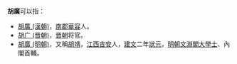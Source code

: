 '''胡廣'''可以指：

*[[胡廣_(漢朝)|胡廣 (漢朝)]]，[[南郡|南郡]][[華容|華容]]人。
*[[胡广_(晋朝)|胡广 (晋朝)]]，[[晋朝|晋朝]]将官。
*[[胡廣_(明朝)|胡廣 (明朝)]]，又稱[[胡广_(明朝)|胡靖]]，[[江西|江西]][[吉安市|吉安]]人，[[建文|建文]]二年[[狀元|狀元]]，[[明朝|明朝]][[文淵閣|文淵閣]][[大學士|大學士]]、內閣首輔。

{{消歧义|cat=二字胡姓人名消歧義|guang}}